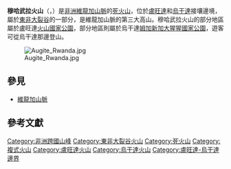 {{Infobox mountain
| Name = 穆哈武拉火山
| Photo = GahingaMuhabura.png
| Caption = 姆加新加火山（左）與穆哈武拉火山（右）
| Elevation = 4,127米
| Prominence = 1,530米
| Location = {{RWA}}–{{UGA}}
| Range = [[維龍加山脈|維龍加山脈]]
| Coordinates = {{coord|1|23|0|S|29|40|0|E|type:mountain_region:Central_Africa}}
| Type = [[層狀火山|層狀火山]]
| Last eruption = 不詳
| pushpin_map = Uganda
| pushpin_map_caption = 穆哈武拉火山的位置
| latd=1 |latm=23 |lats= |latNS=S
| longd=29 |longm=40 |longs= |longEW=E
}}

'''穆哈武拉火山'''（{{lang-en|'''Mount Muhabura'''}}，{{lang-fr|'''Muhavura'''}}）是[[非洲|非洲]][[維龍加山脈|維龍加山脈]]的[[死火山|死火山]]，位於[[盧旺達|盧旺達]]和[[烏干達|烏干達]]接壤邊境，屬於[[東非大裂谷|東非大裂谷]]的一部分，是維龍加山脈的第三大高山。穆哈武拉火山的部分地區屬於盧旺達[[盧旺達火山國家公園|火山國家公園]]，部分地區則屬於烏干達[[姆加新加大猩猩國家公園|姆加新加大猩猩國家公園]]，遊客可從烏干達那邊登山。

[[File:Augite_Rwanda.jpg|left]]
== 參見 ==
* [[維龍加山脈|維龍加山脈]]

== 參考文獻 ==
{{reflist}}
{{Africa-geo-stub}}

{{DEFAULTSORT:Muhabura}}
[[Category:非洲跨國山峰|Category:非洲跨國山峰]]
[[Category:東非大裂谷火山|Category:東非大裂谷火山]]
[[Category:死火山|Category:死火山]]
[[Category:複式火山|Category:複式火山]]
[[Category:盧旺達火山|Category:盧旺達火山]]
[[Category:烏干達火山|Category:烏干達火山]]
[[Category:盧旺達-烏干達邊界|Category:盧旺達-烏干達邊界]]